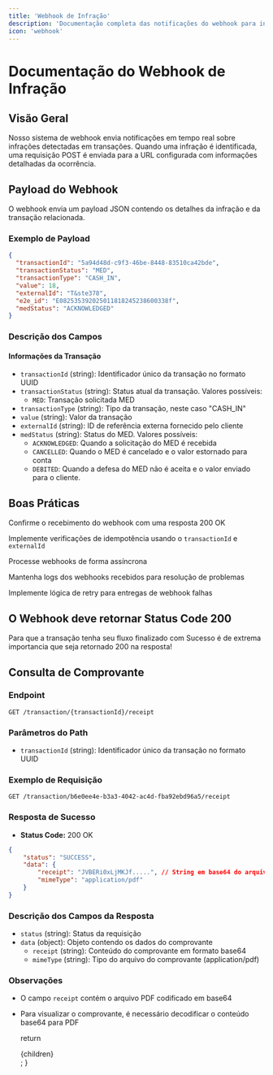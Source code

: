 ```yaml
---
title: 'Webhook de Infração'
description: 'Documentação completa das notificações do webhook para infrações em transações'
icon: 'webhook'
---
```


# Documentação do Webhook de Infração

## Visão Geral
Nosso sistema de webhook envia notificações em tempo real sobre infrações detectadas em transações. Quando uma infração é identificada, uma requisição POST é enviada para a URL configurada com informações detalhadas da ocorrência.

## Payload do Webhook
O webhook envia um payload JSON contendo os detalhes da infração e da transação relacionada.

### Exemplo de Payload
```json
{
  "transactionId": "5a94d48d-c9f3-46be-8448-83510ca42bde",
  "transactionStatus": "MED",
  "transactionType": "CASH_IN",
  "value": 18,
  "externalId": "T&ste378",
  "e2e_id": "E082535392025011818245238600338f",
  "medStatus": "ACKNOWLEDGED"
}
```

### Descrição dos Campos

#### Informações da Transação
- `transactionId` (string): Identificador único da transação no formato UUID
- `transactionStatus` (string): Status atual da transação. Valores possíveis:
  - `MED`: Transação solicitada MED
- `transactionType` (string): Tipo da transação, neste caso "CASH_IN"
- `value` (string): Valor da transação
- `externalId` (string): ID de referência externa fornecido pelo cliente
- `medStatus` (string): Status do MED. Valores possíveis:
  - `ACKNOWLEDGED`: Quando a solicitação do MED é recebida
  - `CANCELLED`: Quando o MED é cancelado e o valor estornado para conta
  - `DEBITED`:  Quando a defesa do MED não é aceita e o valor enviado para o cliente.

## Boas Práticas


<Steps>
Confirme o recebimento do webhook com uma resposta 200 OK

Implemente verificações de idempotência usando o `transactionId` e `externalId`

Processe webhooks de forma assíncrona

Mantenha logs dos webhooks recebidos para resolução de problemas

Implemente lógica de retry para entregas de webhook falhas
</Steps>

## O Webhook deve retornar Status Code 200

<Warning>
  Para que a transação tenha seu fluxo finalizado com Sucesso é de extrema importancia que seja retornado 200 na resposta!
</Warning>

## Consulta de Comprovante

### Endpoint
```http
GET /transaction/{transactionId}/receipt
```

### Parâmetros do Path
- `transactionId` (string): Identificador único da transação no formato UUID

### Exemplo de Requisição
```http
GET /transaction/b6e0ee4e-b3a3-4042-ac4d-fba92ebd96a5/receipt
```

### Resposta de Sucesso
- **Status Code:** 200 OK

```json
{
    "status": "SUCCESS",
    "data": {
        "receipt": "JVBERi0xLjMKJf.....", // String em base64 do arquivo PDF
        "mimeType": "application/pdf"
    }
}
```

### Descrição dos Campos da Resposta
- `status` (string): Status da requisição
- `data` (object): Objeto contendo os dados do comprovante
  - `receipt` (string): Conteúdo do comprovante em formato base64
  - `mimeType` (string): Tipo do arquivo do comprovante (application/pdf)

### Observações
- O campo `receipt` contém o arquivo PDF codificado em base64
- Para visualizar o comprovante, é necessário decodificar o conteúdo base64 para PDF

  return <div className="docs-container">{children}</div>;
}